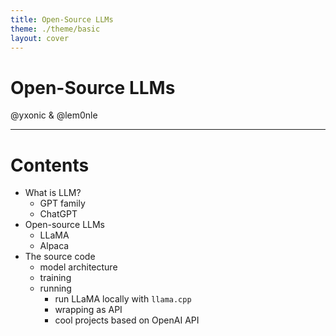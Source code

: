 ```yaml
---
title: Open-Source LLMs
theme: ./theme/basic
layout: cover
---
```


# Open-Source LLMs

@yxonic & @lem0nle

---

# Contents

- What is LLM?
  - GPT family
  - ChatGPT
- Open-source LLMs
  - LLaMA
  - Alpaca
- The source code
  - model architecture
  - training
  - running
    - run LLaMA locally with `llama.cpp`
    - wrapping as API
    - cool projects based on OpenAI API

